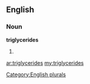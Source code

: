 ==English==

===Noun===
'''triglycerides'''

# {{plural of|[[triglyceride]]}}

[[Category:English plurals]]

[[ar:triglycerides]]
[[my:triglycerides]]